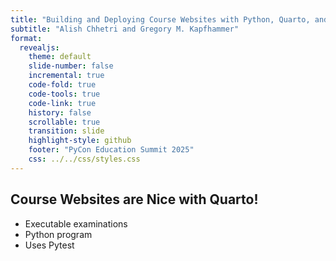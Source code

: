 ```yaml
---
title: "Building and Deploying Course Websites with Python, Quarto, and Mkdocs"
subtitle: "Alish Chhetri and Gregory M. Kapfhammer"
format: 
  revealjs:
    theme: default
    slide-number: false
    incremental: true
    code-fold: true
    code-tools: true
    code-link: true
    history: false
    scrollable: true
    transition: slide
    highlight-style: github
    footer: "PyCon Education Summit 2025"
    css: ../../css/styles.css
---
```


## Course Websites are Nice with Quarto!

- Executable examinations
- Python program
- Uses Pytest
